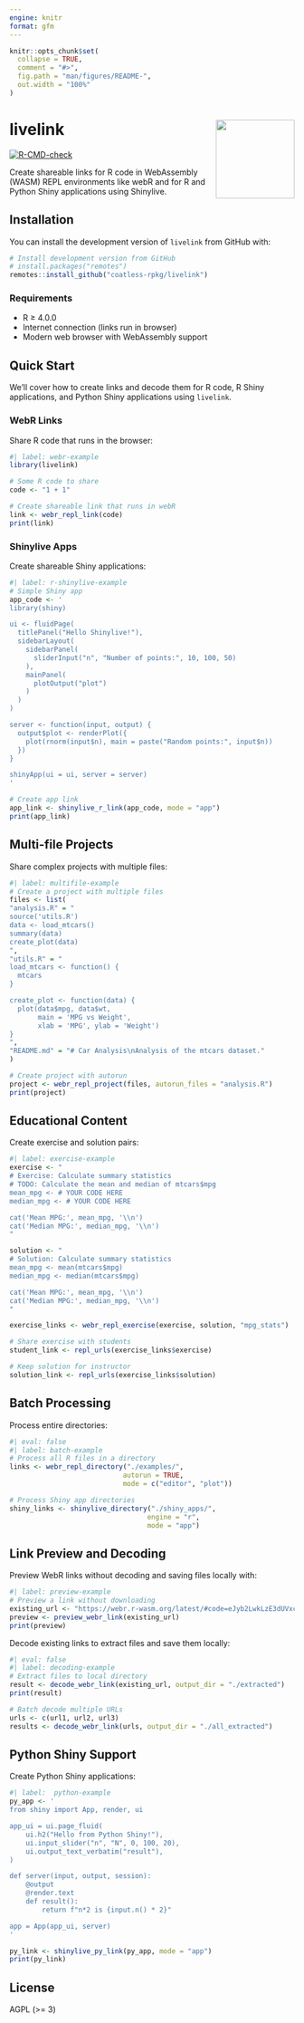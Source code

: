 ```yaml
---
engine: knitr
format: gfm
---
```


<!-- README.md is generated from README.Qmd. Please edit that file -->

```r
knitr::opts_chunk$set(
  collapse = TRUE,
  comment = "#>",
  fig.path = "man/figures/README-",
  out.width = "100%"
)
```

# livelink   <img src="man/figures/livelink-logo.svg" align="right" width="139" />

<!-- badges: start -->
[![R-CMD-check](https://github.com/coatless-rpkg/livelink/actions/workflows/R-CMD-check.yaml/badge.svg)](https://github.com/coatless-rpkg/livelink/actions/workflows/R-CMD-check.yaml)
<!-- badges: end -->

Create shareable links for R code in WebAssembly (WASM) REPL environments like
webR and for R and Python Shiny applications using Shinylive.

## Installation

You can install the development version of `livelink` from GitHub with:

```r
# Install development version from GitHub
# install.packages("remotes")
remotes::install_github("coatless-rpkg/livelink")
```


### Requirements

-   R ≥ 4.0.0
-   Internet connection (links run in browser)
-   Modern web browser with WebAssembly support

## Quick Start

We'll cover how to create links and decode them for R code, R Shiny applications, and Python Shiny applications using `livelink`.

### WebR Links

Share R code that runs in the browser:

```r
#| label: webr-example
library(livelink)

# Some R code to share
code <- "1 + 1"

# Create shareable link that runs in webR
link <- webr_repl_link(code)
print(link)
```

### Shinylive Apps

Create shareable Shiny applications:

```r
#| label: r-shinylive-example
# Simple Shiny app
app_code <- '
library(shiny)

ui <- fluidPage(
  titlePanel("Hello Shinylive!"),
  sidebarLayout(
    sidebarPanel(
      sliderInput("n", "Number of points:", 10, 100, 50)
    ),
    mainPanel(
      plotOutput("plot")
    )
  )
)

server <- function(input, output) {
  output$plot <- renderPlot({
    plot(rnorm(input$n), main = paste("Random points:", input$n))
  })
}

shinyApp(ui = ui, server = server)
'

# Create app link
app_link <- shinylive_r_link(app_code, mode = "app")
print(app_link)
```

## Multi-file Projects

Share complex projects with multiple files:

```r
#| label: multifile-example
# Create a project with multiple files
files <- list(
"analysis.R" = "
source('utils.R')
data <- load_mtcars()
summary(data)
create_plot(data)
",
"utils.R" = "
load_mtcars <- function() {
  mtcars
}

create_plot <- function(data) {
  plot(data$mpg, data$wt, 
       main = 'MPG vs Weight',
       xlab = 'MPG', ylab = 'Weight')
}
",
"README.md" = "# Car Analysis\nAnalysis of the mtcars dataset."
)

# Create project with autorun
project <- webr_repl_project(files, autorun_files = "analysis.R")
print(project)
```

## Educational Content

Create exercise and solution pairs:

```r
#| label: exercise-example
exercise <- "
# Exercise: Calculate summary statistics
# TODO: Calculate the mean and median of mtcars$mpg
mean_mpg <- # YOUR CODE HERE
median_mpg <- # YOUR CODE HERE

cat('Mean MPG:', mean_mpg, '\\n')
cat('Median MPG:', median_mpg, '\\n')
"

solution <- "
# Solution: Calculate summary statistics
mean_mpg <- mean(mtcars$mpg)
median_mpg <- median(mtcars$mpg)

cat('Mean MPG:', mean_mpg, '\\n')
cat('Median MPG:', median_mpg, '\\n')
"

exercise_links <- webr_repl_exercise(exercise, solution, "mpg_stats")

# Share exercise with students
student_link <- repl_urls(exercise_links$exercise)

# Keep solution for instructor
solution_link <- repl_urls(exercise_links$solution)
```

## Batch Processing

Process entire directories:

```r
#| eval: false
#| label: batch-example
# Process all R files in a directory
links <- webr_repl_directory("./examples/", 
                            autorun = TRUE,
                            mode = c("editor", "plot"))

# Process Shiny app directories
shiny_links <- shinylive_directory("./shiny_apps/", 
                                  engine = "r", 
                                  mode = "app")
```

## Link Preview and Decoding

Preview WebR links without decoding and saving files locally with:

```r
#| label: preview-example
# Preview a link without downloading
existing_url <- "https://webr.r-wasm.org/latest/#code=eJyb2LwkLzE3dUVxclFmQYle0JKCxJKM7foZ%2Bbmp%2BuWpSfGlxalF%2BnDJlMSSxCNcBTn5JRqGVoYGmgBEFxiu"
preview <- preview_webr_link(existing_url)
print(preview)
```

Decode existing links to extract files and save them locally:

```r
#| eval: false
#| label: decoding-example
# Extract files to local directory
result <- decode_webr_link(existing_url, output_dir = "./extracted")
print(result)

# Batch decode multiple URLs
urls <- c(url1, url2, url3)
results <- decode_webr_link(urls, output_dir = "./all_extracted")
```

## Python Shiny Support

Create Python Shiny applications:

```r
#| label:  python-example
py_app <- '
from shiny import App, render, ui

app_ui = ui.page_fluid(
    ui.h2("Hello from Python Shiny!"),
    ui.input_slider("n", "N", 0, 100, 20),
    ui.output_text_verbatim("result"),
)

def server(input, output, session):
    @output
    @render.text
    def result():
        return f"n*2 is {input.n() * 2}"

app = App(app_ui, server)
'

py_link <- shinylive_py_link(py_app, mode = "app")
print(py_link)
```


## License

AGPL (>= 3)
